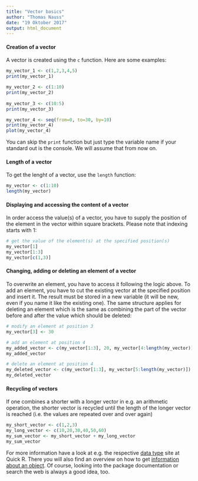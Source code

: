 ```yaml
---
title: "Vector basics"
author: "Thomas Nauss"
date: "19 Oktober 2017"
output: html_document
---
```

#### Creation of a vector
A vector is created using the `c` function. Here are some examples:
```r
my_vector_1 <- c(1,2,3,4,5)
print(my_vector_1)

my_vector_2 <- c(1:10)
print(my_vector_2)
 
my_vector_3 <- c(10:5)
print(my_vector_3)

my_vector_4 <- seq(from=0, to=30, by=10)
print(my_vector_4)
plot(my_vector_4)
```
You can skip the `print` function but just type the variable name if your 
standard out is the console. We will assume that from now on.

#### Length of a vector
To get the lenght of a vector, use the `length` function:
```r
my_vector <- c(1:10)
length(my_vector)
```

#### Displaying and accessing the content of a vector
In order access the value(s) of a vector, you have to supply the 
position of the element in the vector within square brackets. Please note that
indexing starts with 1:
```r
# get the value of the element(s) at the specified position(s)
my_vector[1]
my_vector[1:3]
my_vector[c(1,3)]
```

#### Changing, adding or deleting an element of a vector
To overwrite an element, you have to access
it following the logic above. To add an element, you have to cut the existing 
vector at the specified position and insert it. The result must be stored in
a new variable (it will be new, even if you name it like the existing one). 
The same structure applies for deleting an element which is the same as combining
the part of the vector before and after the value which should be deleted:
```r
# modify an element at position 3
my_vector[3] <- 30

# add an element at position 4
my_added_vector <- c(my_vector[1:3], 20, my_vector[4:length(my_vector)])
my_added_vector
```
```r
# delete an element at position 4
my_deleted_vector <- c(my_vector[1:3], my_vector[5:length(my_vector)])
my_deleted_vector
```

#### Recycling of vectors
If one combines a shorter with a longer vector in e.g. an arithmetic
operation, the shorter vector is recycled until the length of the longer vector 
is reached (i.e. the values are repeated over and over again)
```r
my_short_vector <- c(1,2,3)
my_long_vector <- c(10,20,30,40,50,60)
my_sum_vector <- my_short_vector + my_long_vector
my_sum_vector
```
For more information have a look at e.g. the respective [data type](http://www.statmethods.net/input/datatypes.html) site at Quick R. There you will also find an overview on how to get [information about an object](http://www.statmethods.net/input/contents.html). 
Of course, looking into the package documentation or search the web is always a good idea, too.